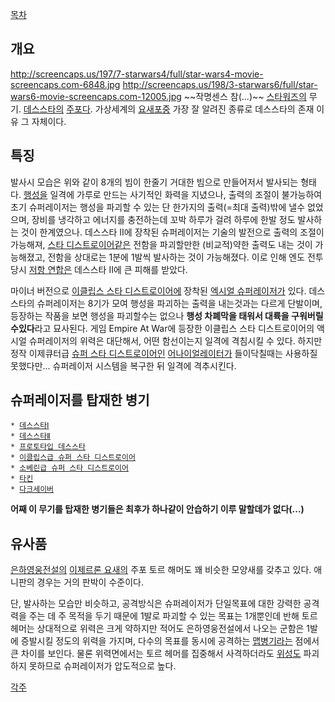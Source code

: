 [[목차]]
== 개요 ==
http://screencaps.us/197/7-starwars4/full/star-wars4-movie-screencaps.com-6848.jpg
http://screencaps.us/198/3-starwars6/full/star-wars6-movie-screencaps.com-12005.jpg
~~작명센스 참(...)~~
[[스타워즈]]의 무기. [[데스스타]]의 [[주포]]다.
가상세계의 [[요새포]]중 가장 잘 알려진 종류로 데스스타의 존재 이유 그 자체이다. 

== 특징 ==
발사시 모습은 위와 같이 8개의 빔이 한줄기 거대한 빔으로 만들어저서 발사되는 형태다. [[행성]]을 일격에 가루로 만드는 사기적인 화력을 지녔으나, 출력의 조절이 불가능하여 초기 슈퍼레이저는 행성을 파괴할 수 있는 단 한가지의 출력(=최대 출력)밖에 낼수 없었으며, 장비를 냉각하고 에너지를 충전하는데 꼬박 하루가 걸려 하루에 한발 정도 발사하는 것이 한계였으나. 데스스타 Ⅱ에 장착된 슈퍼레이저는 기술의 발전으로 출력의 조절이 가능해져, [[스타 디스트로이어]]같은 전함을 파괴할만한 (비교적)약한 출력도 내는 것이 가능해졌고, 전함을 상대로는 1분에 1발씩 발사하는 것이 가능해졌다. 이로 인해 엔도 전투 당시 [[저항 연합]]은 데스스타 Ⅱ에 큰 피해를 받았다.

마이너 버전으로 [[이클립스 스타 디스트로이어]]에 장착된 [[엑시얼 슈퍼레이저]]가 있다. 데스스타의 슈퍼레이저는 8기가 모여 행성을 파괴하는 출력을 내는것과는 다르게 단발이며, 등장하는 작품을 보면 행성을 파괴할수는 없으나 '''행성 차폐막을 태워서 대륙을 구워버릴수있다'''라고 묘사된다. 게임 Empire At War에 등장한 이클립스 스타 디스트로이어의 액시얼 슈퍼레이저의 위력은 대단해서, 어떤 함선이는지 일격에 격침시킬 수 있다. 하지만 정작 이제큐터급 [[슈퍼 스타 디스트로이어]]인 [[어나이얼레이터]]가 들이닥칠때는 사용하질 못했다만... 슈퍼레이저 시스템을 복구한 뒤 일격에 격추시킨다.

== 슈퍼레이저를 탑재한 병기 ==
 * [[데스스타#s-2|데스스타Ⅰ]]
 * [[데스스타#s-3|데스스타Ⅱ]]
 * [[데스스타#s-1|프로토타입 데스스타]]
 * [[이클립스 스타 디스트로이어|이클립스급 슈퍼 스타 디스트로이어]]
 * [[슈퍼 스타 디스트로이어#s-4|소베린급 슈퍼 스타 디스트로이어]]
 * [[타킨(슈퍼웨폰)|타킨]]
 * [[다크세이버#s-3.1|다크세이버]]

'''어째 이 무기를 탑재한 병기들은 최후가 하나같이 안습하기 이루 말할데가 없다(...)'''

== 유사품 ==
[[은하영웅전설]]의 [[이제르론 요새]]의 주포 토르 해머도 꽤 비슷한 모양새를 갖추고 있다. 애니판의 경우는 거의 판박이 수준이다.

단, 발사하는 모습만 비슷하고, 공격방식은 슈퍼레이저가 단일목표에 대한 강력한 공격력을 주는 데 주 목적을 두기 때문에 1발로 파괴할 수 있는 목표는 1개뿐인데 반해 토르 헤머는 상대적으로 위력은 크게 약하지만 적어도 은하영웅전설에서 나오는 군함은 1발에 증발시킬 정도의 위력을 가지며, 다수의 목표를 동시에 공격하는 [[맵병기]]라는 점에서 큰 차이를 보인다. 물론 위력면에서는 토르 헤머를 집중해서 사격하더라도 [[위성]]도 파괴하지 못하므로 슈퍼레이저가 압도적으로 높다.

[[각주]]
